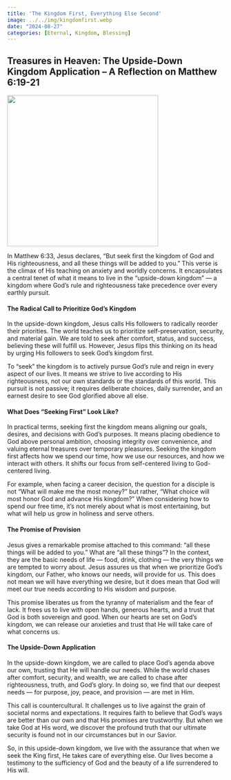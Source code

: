 ```yaml
---
title: 'The Kingdom First, Everything Else Second'
image: ../../img/kingdomfirst.webp
date: "2024-08-27"
categories: [Eternal, Kingdom, Blessing]
---
```


## Treasures in Heaven: The Upside-Down Kingdom Application – A Reflection on Matthew 6:19-21

![](../../img/kingdomfirst.webp){fig-align="center" width="350"}

In Matthew 6:33, Jesus declares, “But seek first the kingdom of God and His righteousness, and all these things will be added to you.” This verse is the climax of His teaching on anxiety and worldly concerns. It encapsulates a central tenet of what it means to live in the “upside-down kingdom” — a kingdom where God's rule and righteousness take precedence over every earthly pursuit.

#### The Radical Call to Prioritize God’s Kingdom

In the upside-down kingdom, Jesus calls His followers to radically reorder their priorities. The world teaches us to prioritize self-preservation, security, and material gain. We are told to seek after comfort, status, and success, believing these will fulfill us. However, Jesus flips this thinking on its head by urging His followers to seek God's kingdom first.

To “seek” the kingdom is to actively pursue God's rule and reign in every aspect of our lives. It means we strive to live according to His righteousness, not our own standards or the standards of this world. This pursuit is not passive; it requires deliberate choices, daily surrender, and an earnest desire to see God glorified above all else.

#### What Does “Seeking First” Look Like?

In practical terms, seeking first the kingdom means aligning our goals, desires, and decisions with God’s purposes. It means placing obedience to God above personal ambition, choosing integrity over convenience, and valuing eternal treasures over temporary pleasures. Seeking the kingdom first affects how we spend our time, how we use our resources, and how we interact with others. It shifts our focus from self-centered living to God-centered living.

For example, when facing a career decision, the question for a disciple is not “What will make me the most money?” but rather, “What choice will most honor God and advance His kingdom?” When considering how to spend our free time, it’s not merely about what is most entertaining, but what will help us grow in holiness and serve others.

#### The Promise of Provision

Jesus gives a remarkable promise attached to this command: “all these things will be added to you.” What are “all these things”? In the context, they are the basic needs of life — food, drink, clothing — the very things we are tempted to worry about. Jesus assures us that when we prioritize God’s kingdom, our Father, who knows our needs, will provide for us. This does not mean we will have everything we desire, but it does mean that God will meet our true needs according to His wisdom and purpose.

This promise liberates us from the tyranny of materialism and the fear of lack. It frees us to live with open hands, generous hearts, and a trust that God is both sovereign and good. When our hearts are set on God's kingdom, we can release our anxieties and trust that He will take care of what concerns us.

#### The Upside-Down Application

In the upside-down kingdom, we are called to place God's agenda above our own, trusting that He will handle our needs. While the world chases after comfort, security, and wealth, we are called to chase after righteousness, truth, and God’s glory. In doing so, we find that our deepest needs — for purpose, joy, peace, and provision — are met in Him.

This call is countercultural. It challenges us to live against the grain of societal norms and expectations. It requires faith to believe that God’s ways are better than our own and that His promises are trustworthy. But when we take God at His word, we discover the profound truth that our ultimate security is found not in our circumstances but in our Savior.

So, in this upside-down kingdom, we live with the assurance that when we seek the King first, He takes care of everything else. Our lives become a testimony to the sufficiency of God and the beauty of a life surrendered to His will.
